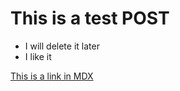 # This is a test POST
- I will delete it later
- I like it 

[This is a link in MDX](./whgrhe/r4bhj)